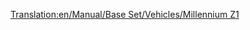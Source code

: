 [[Translation:en/Manual/Base Set/Vehicles/Millennium Z1]]
{{es/Trenes|Imagen=[[File:en/Millenniumz1.png]]
|Nombre='Millennium Z1'
|Precio=140.624 € (70.312 £)
|Velocidad=336 km/h (210 mph)
|Peso=170 t (171,5 t)
|Potencia=10.000 CV (7.353 kW)
|Coste-anual=6.748 € (3.374 £)
|Diseño=2005
|Duración=20
|Capacidad=25 pasajeros
|Descripción=Con dos unidades de tracción, este [[es/monorraíl|monorraíl]] es genial para rutas de pasajeros de gran capacidad. También se le puede ver silbar con una ristra de vagones de viajeros. Si tiene un convoy muy largo, por ejemplo más de 8 vagones, el tren nunca alcanzará la velocidad máxima. Una dos juegos tractores a un solo tren (4 unidades de tracción en total) para alcanzar la velocidad máxima.
|Vida-real=El «Millennium Z1» se parece bastante al tren alemán híbrido monorraíl de [[es/Manual/Base Set/MagLev|levitación magnética]] de alta velocidad «[https://www.wikipedia.org/wiki/Transrapid Transrapid]», ya que se tratan ambas de unidades de alta velocidad múltiples destinadas principalmente al tránsito de pasajeros. El «Transrapid» entró en servicio comercial aunque de forma limitada, a finales de 2004 (fecha bastante similar a la del juego por raro que parezca), y todavía se encontraba en desarrollo cuando apareció Transport Tycoon en 1995.
}}